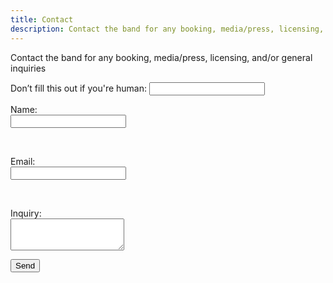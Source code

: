 ```yaml
---
title: Contact
description: Contact the band for any booking, media/press, licensing, and/or general inquiries
---
```


<PageDescription>
  Contact the band for any booking, media/press, licensing, and/or general
  inquiries
</PageDescription>

<form
  name="contact"
  method="POST"
  data-netlify="true"
  data-netlify-recaptcha="true"
  netlify-honeypot="bot-field"
>
  <input type="hidden" name="form-name" value="contact" />

<p style={{ display: "none" }}>
  <label>
    Don’t fill this out if you're human: <input name="bot-field" />
  </label>
</p>

<p>
  <label htmlFor="name">Name:</label>
  <br />
  <input type="text" name="name" id="name" />
</p>
<br />
<p>
  <label htmlFor="email">Email:</label>
  <br />
  <input type="email" name="email" id="email" />
</p>
<br />
<p>
  <label htmlFor="inquiry">Inquiry:</label>
  <br />
  <textarea name="inquiry" id="inquiry" rows="3"></textarea>
</p>

<div data-netlify-recaptcha="true"></div>

  <p>
    <button
      type="submit"
      style={{
        display: "inline-block",
        backgroundColor: "#009149",
        border: "1px solid #009149",
        borderRadius: "8px 8px 8px 8px",
        color: "#fff",
        fontWeight: 600,
        fontSize: "14px",
        padding: "0 20px",
        height: "40px",
        marginTop: 0,
        cursor: "pointer"
      }}
    >
      Send
    </button>
  </p>
</form>
